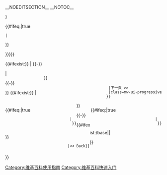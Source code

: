 <templatestyles src="Template:Intro to/styles.css" />
<!--------------------
| Header information |
--------------------->
__NOEDITSECTION__ __NOTOC__
<!---- outer box ---->
<div class="introto__main" >

<!--------------------
|        Tabs        |
--------------------->
<!-- columns re-flow vertically on mobiles -->
<div class="introto__columns-left">
<!----- transluding the relevant /tabs and identifying which is "this" ----->
{{{{FULLROOTPAGENAME}}/tabs|This={{#if:{{SUBPAGENAME}}|{{SUBPAGENAME}}|1}}}}

<div class="introto__columns-left-button">
{{#ifeq:{{{prev|true}}}|true
 |{{Clickable button 2
   |{{{prevlink|Help:簡介}}}
   |{{{prevtext|<< 回到導覽目錄}}}
  }}
}}
</div>
</div>

<!--------------------
|      Contents      |
--------------------->

<div class="introto__columns-right">
{{{1|{{{contents|{{Lorem ipsum|2}}}}}}}}

{{#ifexist:{{{nextsubpage|{{FULLROOTPAGENAME}}/{{#expr:{{SUBPAGENAME}}+1}}}}}
| <!----- if next subpage exists then go to that ----->
{{-}}
  <div style="float: right;">{{Clickable button 2
                              |{{{nextsubpage|{{FULLROOTPAGENAME}}/{{#iferror:{{#expr:{{SUBPAGENAME}}+1}}|1|{{#expr:{{SUBPAGENAME}}+1}}}}}}}
                              |下一頁 >>
                              |class=mw-ui-progressive
                             }}</div>
| <!----- if next subpage empty then back to main help page ----->
  <div style="float: left;"> {{#ifeq:{{{sandbox|true}}}|true
                              |{{Clickable button 2
                                |Draft:沙盒
                                |在沙盒測試您學到的技巧}}
                               }}</div>
{{-}}<br />
  <div style="float: right;">{{#ifeq:{{{next|true}}}|true
                              |{{Clickable button 2
                                |{{{nextlink|Help:簡介}}}
                                |{{{nexttext|回到導覽目錄 >>}}}
                                |class=mw-ui-progressive}}
                               }}</div>
}}
{{#ifexist:{{{prevsubpage|{{FULLROOTPAGENAME}}/{{#expr:{{SUBPAGENAME}}-1}}}}}
| <!----- if previous subpage exists then include a back button ----->
  <div style="float: left;">{{Clickable button 2
                             |{{{prevsubpage|{{FULLROOTPAGENAME}}/{{#iferror:{{#expr:{{SUBPAGENAME}}-1}}|1|{{#expr:{{SUBPAGENAME}}-1}}}}}}}
                             |<< Back}}</div>
}}

{{-}}
</div>

</div>
<!-- bottom box -->
{{#ifexist:{{FULLROOTPAGENAME}}/base|{{{{FULLROOTPAGENAME}}/base}}|}}
{{#if:{{{exercise|<noinclude>xyz</noinclude>}}}|
<div style="max-width: 1100px; margin: auto;">
{{Hidden
| style        = border:     1px solid lightgrey; border-top: 0px solid lightgrey;
                 padding:    0px;
| headerstyle  = padding:    4px 10px 0px 10px;
                 text-align: left;
| contentstyle = padding:    0px 10px;
| header       = Example exercise question to test what you've learnt
| content      = {{{exercise}}}

}}</div>
}}
<br /><br />
<div style="max-width: 1100px; margin: auto;">{{{navbox|{{Introduction/navigation}}}}}</div>

<!-- Categories for the final article, but not this template -->
<includeonly>[[Category:维基百科使用指南]][[Category:维基百科快速入门]]</includeonly>

<!-- Categories for this template, but not the final article -->
<noinclude>{{Documentation}}</noinclude>